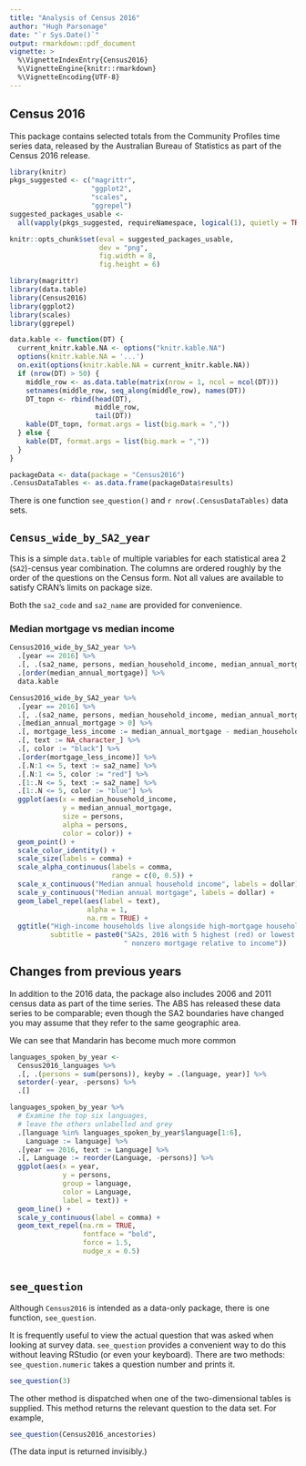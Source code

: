 ```yaml
---
title: "Analysis of Census 2016"
author: "Hugh Parsonage"
date: "`r Sys.Date()`"
output: rmarkdown::pdf_document
vignette: >
  %\VignetteIndexEntry{Census2016}
  %\VignetteEngine{knitr::rmarkdown}
  %\VignetteEncoding{UTF-8}
---
```


## Census 2016
This package contains selected totals from the Community Profiles time series data, released by the Australian Bureau of Statistics as part of the Census 2016 release.

```r
library(knitr)
pkgs_suggested <- c("magrittr", 
                    "ggplot2", 
                    "scales",
                    "ggrepel")
suggested_packages_usable <-
  all(vapply(pkgs_suggested, requireNamespace, logical(1), quietly = TRUE))

knitr::opts_chunk$set(eval = suggested_packages_usable,
                      dev = "png",
                      fig.width = 8,
                      fig.height = 6)
```

```r
library(magrittr)
library(data.table)
library(Census2016)
library(ggplot2)
library(scales)
library(ggrepel)
```

```r
data.kable <- function(DT) {
  current_knitr.kable.NA <- options("knitr.kable.NA")
  options(knitr.kable.NA = '...')
  on.exit(options(knitr.kable.NA = current_knitr.kable.NA))
  if (nrow(DT) > 50) {
    middle_row <- as.data.table(matrix(nrow = 1, ncol = ncol(DT)))
    setnames(middle_row, seq_along(middle_row), names(DT))
    DT_topn <- rbind(head(DT),
                     middle_row,
                     tail(DT))
    kable(DT_topn, format.args = list(big.mark = ","))
  } else {
    kable(DT, format.args = list(big.mark = ","))
  }
}

```

```r
packageData <- data(package = "Census2016")
.CensusDataTables <- as.data.frame(packageData$results)
```

There is one function `see_question()` and `r nrow(.CensusDataTables)` data sets.

## `Census_wide_by_SA2_year`
This is a simple `data.table` of multiple variables for each statistical area 2 (`SA2`)-census year combination.
The columns are ordered roughly by the order of the questions on the Census form. 
Not all values are available to satisfy CRAN's limits on package size.

Both the `sa2_code` and `sa2_name` are provided for convenience.


### Median mortgage vs median income

```r
Census2016_wide_by_SA2_year %>%
  .[year == 2016] %>%
  .[, .(sa2_name, persons, median_household_income, median_annual_mortgage)] %>%
  .[order(median_annual_mortgage)] %>%
  data.kable
```

```r
Census2016_wide_by_SA2_year %>%
  .[year == 2016] %>%
  .[, .(sa2_name, persons, median_household_income, median_annual_mortgage)] %>%
  .[median_annual_mortgage > 0] %>%
  .[, mortgage_less_income := median_annual_mortgage - median_household_income] %>%
  .[, text := NA_character_] %>%
  .[, color := "black"] %>%
  .[order(mortgage_less_income)] %>%
  .[.N:1 <= 5, text := sa2_name] %>%
  .[.N:1 <= 5, color := "red"] %>%
  .[1:.N <= 5, text := sa2_name] %>%
  .[1:.N <= 5, color := "blue"] %>%
  ggplot(aes(x = median_household_income,
             y = median_annual_mortgage,
             size = persons,
             alpha = persons,
             color = color)) +
  geom_point() + 
  scale_color_identity() +
  scale_size(labels = comma) +
  scale_alpha_continuous(labels = comma,
                         range = c(0, 0.5)) +
  scale_x_continuous("Median annual household income", labels = dollar) + 
  scale_y_continuous("Median annual mortgage", labels = dollar) + 
  geom_label_repel(aes(label = text),
                   alpha = 1,
                   na.rm = TRUE) + 
  ggtitle("High-income households live alongside high-mortgage households",
          subtitle = paste0("SA2s, 2016 with 5 highest (red) or lowest (blue)",
                            " nonzero mortgage relative to income"))
```

## Changes from previous years

In addition to the 2016 data, the package also includes 2006 and 2011 census data as part of the time series.
The ABS has released these data series to be comparable; 
even though the SA2 boundaries have changed you may assume that they refer to the same geographic area.

We can see that Mandarin has become much more common

```r
languages_spoken_by_year <-
  Census2016_languages %>%
  .[, .(persons = sum(persons)), keyby = .(language, year)] %>%
  setorder(-year, -persons) %>%
  .[]

languages_spoken_by_year %>%
  # Examine the top six languages,
  # leave the others unlabelled and grey
  .[language %in% languages_spoken_by_year$language[1:6],
    Language := language] %>%
  .[year == 2016, text := Language] %>%
  .[, Language := reorder(Language, -persons)] %>%
  ggplot(aes(x = year,
             y = persons,
             group = language,
             color = Language, 
             label = text)) + 
  geom_line() +
  scale_y_continuous(label = comma) +
  geom_text_repel(na.rm = TRUE,
                  fontface = "bold",
                  force = 1.5,
                  nudge_x = 0.5)
  
```


## `see_question`

Although `Census2016` is intended as a data-only package, there is one function, `see_question`. 

It is frequently useful to view the actual question that was asked when looking at survey data. 
`see_question` provides a convenient way to do this without leaving RStudio (or even your keyboard).
There are two methods: `see_question.numeric` takes a question number and prints it.

```r
see_question(3)
```

The other method is dispatched when one of the two-dimensional tables is supplied. This method returns the relevant question to the data set. 
For example, 

```r
see_question(Census2016_ancestories)
```

(The data input is returned invisibly.)







